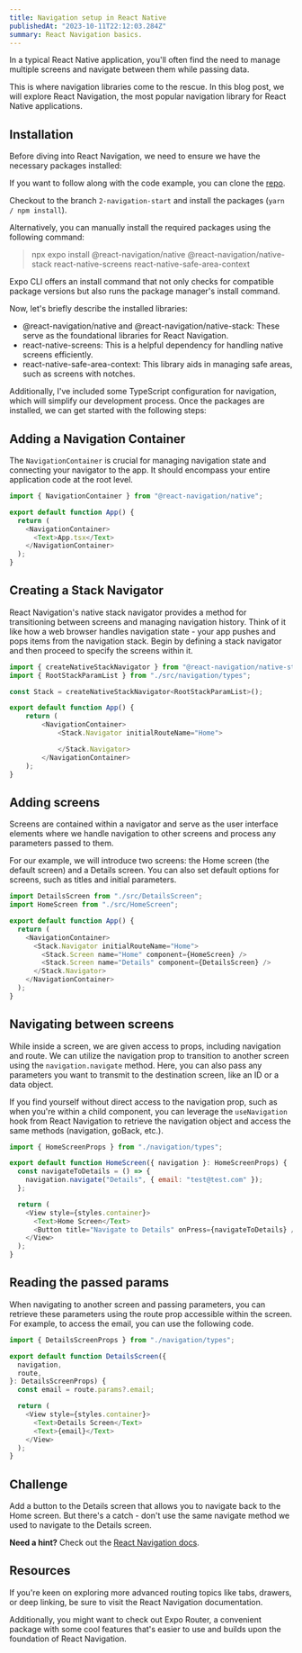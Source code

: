 ```yaml
---
title: Navigation setup in React Native
publishedAt: "2023-10-11T22:12:03.284Z"
summary: React Navigation basics.
---
```


In a typical React Native application, you'll often find the need to manage multiple screens and navigate between them while passing data.

This is where navigation libraries come to the rescue. In this blog post, we will explore React Navigation, the most popular navigation library for React Native applications.

## Installation

Before diving into React Navigation, we need to ensure we have the necessary packages installed:

If you want to follow along with the code example, you can clone the [repo](https://github.com/jamzi/introduction-to-react-native-with-expo).

Checkout to the branch `2-navigation-start` and install the packages (`yarn / npm install`).

Alternatively, you can manually install the required packages using the following command:

> npx expo install @react-navigation/native @react-navigation/native-stack react-native-screens react-native-safe-area-context

<Callout emoji="💡">

Expo CLI offers an install command that not only checks for compatible package versions but also runs the package manager's install command.

</Callout>

Now, let's briefly describe the installed libraries:

- @react-navigation/native and @react-navigation/native-stack: These serve as the foundational libraries for React Navigation.
- react-native-screens: This is a helpful dependency for handling native screens efficiently.
- react-native-safe-area-context: This library aids in managing safe areas, such as screens with notches.

Additionally, I've included some TypeScript configuration for navigation, which will simplify our development process. Once the packages are installed, we can get started with the following steps:

## Adding a Navigation Container

The `NavigationContainer` is crucial for managing navigation state and connecting your navigator to the app. It should encompass your entire application code at the root level.

```js
import { NavigationContainer } from "@react-navigation/native";

export default function App() {
  return (
    <NavigationContainer>
      <Text>App.tsx</Text>
    </NavigationContainer>
  );
}
```

## Creating a Stack Navigator

React Navigation's native stack navigator provides a method for transitioning between screens and managing navigation history. Think of it like how a web browser handles navigation state - your app pushes and pops items from the navigation stack.
Begin by defining a stack navigator and then proceed to specify the screens within it.

```js
import { createNativeStackNavigator } from "@react-navigation/native-stack";
import { RootStackParamList } from "./src/navigation/types";

const Stack = createNativeStackNavigator<RootStackParamList>();

export default function App() {
    return (
        <NavigationContainer>
            <Stack.Navigator initialRouteName="Home">

            </Stack.Navigator>
        </NavigationContainer>
    );
}
```

## Adding screens

Screens are contained within a navigator and serve as the user interface elements where we handle navigation to other screens and process any parameters passed to them.

For our example, we will introduce two screens: the Home screen (the default screen) and a Details screen. You can also set default options for screens, such as titles and initial parameters.

```js
import DetailsScreen from "./src/DetailsScreen";
import HomeScreen from "./src/HomeScreen";

export default function App() {
  return (
    <NavigationContainer>
      <Stack.Navigator initialRouteName="Home">
        <Stack.Screen name="Home" component={HomeScreen} />
        <Stack.Screen name="Details" component={DetailsScreen} />
      </Stack.Navigator>
    </NavigationContainer>
  );
}
```

## Navigating between screens

While inside a screen, we are given access to props, including navigation and route. We can utilize the navigation prop to transition to another screen using the `navigation.navigate` method. Here, you can also pass any parameters you want to transmit to the destination screen, like an ID or a data object.

<Callout emoji="💡">

If you find yourself without direct access to the navigation prop, such as when you're within a child component, you can leverage the `useNavigation` hook from React Navigation to retrieve the navigation object and access the same methods (navigation, goBack, etc.).

</Callout>

```js
import { HomeScreenProps } from "./navigation/types";

export default function HomeScreen({ navigation }: HomeScreenProps) {
  const navigateToDetails = () => {
    navigation.navigate("Details", { email: "test@test.com" });
  };

  return (
    <View style={styles.container}>
      <Text>Home Screen</Text>
      <Button title="Navigate to Details" onPress={navigateToDetails} />
    </View>
  );
}
```

## Reading the passed params

When navigating to another screen and passing parameters, you can retrieve these parameters using the route prop accessible within the screen. For example, to access the email, you can use the following code.

```js
import { DetailsScreenProps } from "./navigation/types";

export default function DetailsScreen({
  navigation,
  route,
}: DetailsScreenProps) {
  const email = route.params?.email;

  return (
    <View style={styles.container}>
      <Text>Details Screen</Text>
      <Text>{email}</Text>
    </View>
  );
}
```

## Challenge

Add a button to the Details screen that allows you to navigate back to the Home screen. But there's a catch - don't use the same navigate method we used to navigate to the Details screen.

**Need a hint?** Check out the [React Navigation docs](https://reactnavigation.org/docs/navigation-prop/).

## Resources

If you're keen on exploring more advanced routing topics like tabs, drawers, or deep linking, be sure to visit the React Navigation documentation.

Additionally, you might want to check out Expo Router, a convenient package with some cool features that's easier to use and builds upon the foundation of React Navigation.
